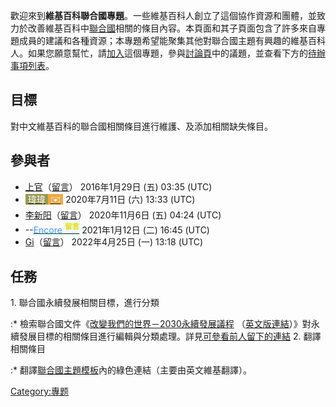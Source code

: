 {{维基专题状态|semi-active|WP:UNSDG}}

歡迎來到'''維基百科聯合國專題'''。一些維基百科人創立了這個協作資源和團體，並致力於改善維基百科中[[聯合國|聯合國]]相關的條目內容。本頁面和其子頁面包含了許多來自專題成員的建議和各種資源；本專題希望能聚集其他對聯合國主題有興趣的維基百科人。如果您願意幫忙，請[[#參與者|加入]]這個專題，參與[[Wikipedia_talk:聯合國專題|討論頁]]中的議題，並查看下方的[[#任務|待辦事項列表]]。

== 目標 ==
對中文維基百科的聯合國相關條目進行維護、及添加相關缺失條目。

== 參與者 ==
* [[User:Shangkuanlc|上官]]（[[User_talk:Shangkuanlc|留言]]） 2016年1月29日 (五) 03:35 (UTC)
* [[U:Arronwan|<span style="background:#995;padding:0px 4px;color:#fff">瑋瑋</span>]][[UT:Arronwan|<span style="background:#ea4;padding:0px 4px;color:#fff">✉️</span>]] 2020年7月11日 (六) 13:33 (UTC)
* [[User:李新阳|李新阳]]（[[User_talk:李新阳|留言]]） 2020年11月6日 (五) 04:24 (UTC)
* --<span style="text-shadow:0 1px 5px #99FFFF">[[User:wasami007|<font color="#6495ED">Encore </font>]] [[User_talk:wasami007|<sup><font color="gold">'''留言'''</font></sup>]] </span> 2021年1月12日 (二) 16:45 (UTC)
* [[User:Ginkos520isthebest|Gi]]（[[User_talk:Ginkos520isthebest|留言]]） 2022年4月25日 (一) 13:18 (UTC)

== 任務 ==
1. 聯合國永續發展相關目標，進行分類
:* 檢索聯合國文件《[http://nsdn.epa.gov.tw/2030UNSDC.pdf 改變我們的世界－2030永續發展議程] （[https://sustainabledevelopment.un.org/post2015/transformingourworld 英文版連結]）》對永續發展目標的相關條目進行編輯與分類處理。詳見[https://wikimedians-tw.hackpad.com/WP15xUN-BaIXCp3fRT0 可參看前人留下的連結]
2. 翻譯相關條目
:* 翻譯[[Template:聯合國|聯合國主題模板]]內的綠色連結（主要由英文維基翻譯）。

[[Category:專题|Category:專题]]